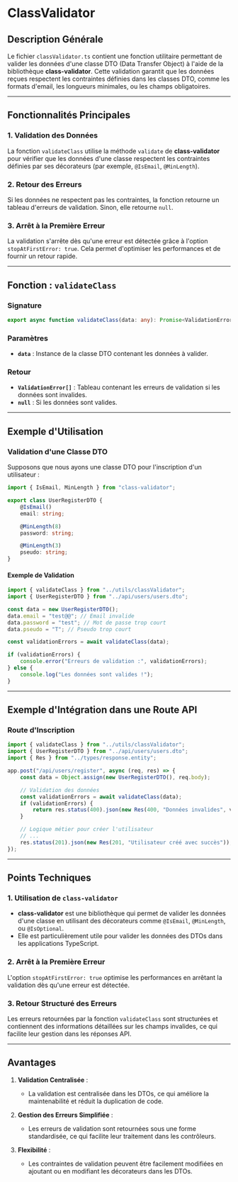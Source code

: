 # ClassValidator

## Description Générale

Le fichier `classValidator.ts` contient une fonction utilitaire permettant de valider les données d'une classe DTO (Data Transfer Object) à l'aide de la bibliothèque **class-validator**. Cette validation garantit que les données reçues respectent les contraintes définies dans les classes DTO, comme les formats d'email, les longueurs minimales, ou les champs obligatoires.

---

## Fonctionnalités Principales

### 1. **Validation des Données**

La fonction `validateClass` utilise la méthode `validate` de **class-validator** pour vérifier que les données d'une classe respectent les contraintes définies par ses décorateurs (par exemple, `@IsEmail`, `@MinLength`).

### 2. **Retour des Erreurs**

Si les données ne respectent pas les contraintes, la fonction retourne un tableau d'erreurs de validation. Sinon, elle retourne `null`.

### 3. **Arrêt à la Première Erreur**

La validation s'arrête dès qu'une erreur est détectée grâce à l'option `stopAtFirstError: true`. Cela permet d'optimiser les performances et de fournir un retour rapide.

---

## Fonction : `validateClass`

### Signature

```typescript
export async function validateClass(data: any): Promise<ValidationError[] | null>;
```

### Paramètres

-   **`data`** : Instance de la classe DTO contenant les données à valider.

### Retour

-   **`ValidationError[]`** : Tableau contenant les erreurs de validation si les données sont invalides.
-   **`null`** : Si les données sont valides.

---

## Exemple d'Utilisation

### Validation d'une Classe DTO

Supposons que nous ayons une classe DTO pour l'inscription d'un utilisateur :

```typescript
import { IsEmail, MinLength } from "class-validator";

export class UserRegisterDTO {
	@IsEmail()
	email: string;

	@MinLength(8)
	password: string;

	@MinLength(3)
	pseudo: string;
}
```

#### Exemple de Validation

```typescript
import { validateClass } from "../utils/classValidator";
import { UserRegisterDTO } from "../api/users/users.dto";

const data = new UserRegisterDTO();
data.email = "test@@"; // Email invalide
data.password = "test"; // Mot de passe trop court
data.pseudo = "T"; // Pseudo trop court

const validationErrors = await validateClass(data);

if (validationErrors) {
	console.error("Erreurs de validation :", validationErrors);
} else {
	console.log("Les données sont valides !");
}
```

---

## Exemple d'Intégration dans une Route API

### Route d'Inscription

```typescript
import { validateClass } from "../utils/classValidator";
import { UserRegisterDTO } from "../api/users/users.dto";
import { Res } from "../types/response.entity";

app.post("/api/users/register", async (req, res) => {
	const data = Object.assign(new UserRegisterDTO(), req.body);

	// Validation des données
	const validationErrors = await validateClass(data);
	if (validationErrors) {
		return res.status(400).json(new Res(400, "Données invalides", validationErrors));
	}

	// Logique métier pour créer l'utilisateur
	// ...
	res.status(201).json(new Res(201, "Utilisateur créé avec succès"));
});
```

---

## Points Techniques

### 1. **Utilisation de `class-validator`**

-   **class-validator** est une bibliothèque qui permet de valider les données d'une classe en utilisant des décorateurs comme `@IsEmail`, `@MinLength`, ou `@IsOptional`.
-   Elle est particulièrement utile pour valider les données des DTOs dans les applications TypeScript.

### 2. **Arrêt à la Première Erreur**

L'option `stopAtFirstError: true` optimise les performances en arrêtant la validation dès qu'une erreur est détectée.

### 3. **Retour Structuré des Erreurs**

Les erreurs retournées par la fonction `validateClass` sont structurées et contiennent des informations détaillées sur les champs invalides, ce qui facilite leur gestion dans les réponses API.

---

## Avantages

1. **Validation Centralisée** :

    - La validation est centralisée dans les DTOs, ce qui améliore la maintenabilité et réduit la duplication de code.

2. **Gestion des Erreurs Simplifiée** :

    - Les erreurs de validation sont retournées sous une forme standardisée, ce qui facilite leur traitement dans les contrôleurs.

3. **Flexibilité** :
    - Les contraintes de validation peuvent être facilement modifiées en ajoutant ou en modifiant les décorateurs dans les DTOs.
